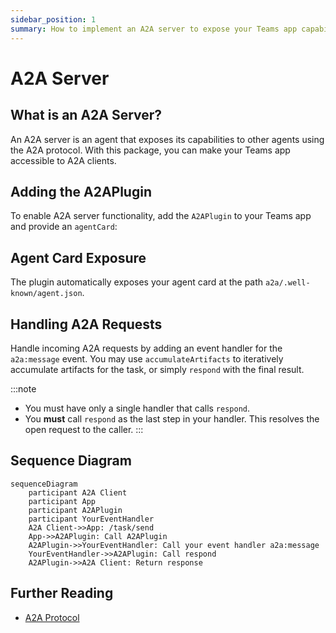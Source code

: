 ```yaml
---
sidebar_position: 1
summary: How to implement an A2A server to expose your Teams app capabilities to other agents using the A2A protocol.
---
```



# A2A Server

## What is an A2A Server?
An A2A server is an agent that exposes its capabilities to other agents using the A2A protocol. With this package, you can make your Teams app accessible to A2A clients.

## Adding the A2APlugin

To enable A2A server functionality, add the `A2APlugin` to your Teams app and provide an `agentCard`:

<FileCodeBlock
    lang="typescript"
    src="/generated-snippets/ts/server-example.snippet.a2a-server-app-initialization-example.ts"
/>

## Agent Card Exposure

The plugin automatically exposes your agent card at the path `a2a/.well-known/agent.json`.

## Handling A2A Requests

Handle incoming A2A requests by adding an event handler for the `a2a:message` event. You may use `accumulateArtifacts` to iteratively accumulate artifacts for the task, or simply `respond` with the final result.

<FileCodeBlock
    lang="typescript"
    src="/generated-snippets/ts/server-example.snippet.a2a-server-event-handler-example.ts"
/>

:::note
-   You must have only a single handler that calls `respond`.
-   You **must** call `respond` as the last step in your handler. This resolves the open request to the caller.
:::

## Sequence Diagram

```mermaid
sequenceDiagram
    participant A2A Client
    participant App
    participant A2APlugin
    participant YourEventHandler
    A2A Client->>App: /task/send
    App->>A2APlugin: Call A2APlugin
    A2APlugin->>YourEventHandler: Call your event handler a2a:message
    YourEventHandler->>A2APlugin: Call respond
    A2APlugin->>A2A Client: Return response
```

## Further Reading

-   [A2A Protocol](https://google.github.io/A2A) 
